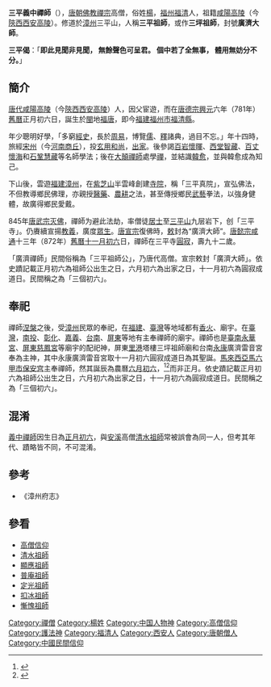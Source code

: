 {{noteTA|G1=melayu}}
{{Min-nan
| title     = 三坪祖師
| img       = 里港塔樓三坪祖師廟三坪祖師.jpg
| caption   = 
| choan-han = 三坪祖師
| han-lo    = <!-- 閩南語漢羅書寫 -->
| choan-lo  = saⁿ-phêng-chó͘-su
}}
'''三平義中禪師'''（{{Bd|781年||872年}}），[[唐朝|唐朝]][[佛教|佛教]][[禪宗|禪宗]]高僧，俗姓[[楊|楊]]，[[福州|福州]][[福清|福清]]人，祖籍[[咸陽|咸陽]][[高陵|高陵]]（今[[陝西|陝西]][[西安|西安]][[高陵|高陵]]）。修道於[[漳州|漳州]]三平山，人稱'''三平祖師'''，或作'''三坪祖師'''，封號'''廣濟大師'''。

'''三平偈'''：「'''即此見聞非見聞， 無餘聲色可呈君。 個中若了全無事， 體用無妨分不分。'''」

==簡介==
[[唐代|唐代]][[咸陽|咸陽]][[高陵|高陵]]（今[[陝西|陝西]][[西安|西安]][[高陵|高陵]]）人，因父宦遊，而在[[唐德宗|唐德宗]][[興元|興元]]六年（781年）[[舊曆|舊曆]]正月初六日，誕生於[[閩|閩]]地[[福唐|福唐]]，即今[[福建|福建]][[福州市|福州市]][[福清縣|福清縣]]。

年少聰明好學，「多窮[[經學|經]][[史學|史]]，長於[[周易|周易]]，博覽[[儒家|儒]]、[[佛教|釋]]諸典，過目不忘。」年十四時，旅經[[宋州|宋州]]（今[[河南|河南]][[商丘|商丘]]），投[[玄用|玄用]][[和尚|和尚]]，[[出家|出家]]。後參謁[[百岩懷暉|百岩懷暉]]、[[西堂智藏|西堂智藏]]、[[百丈懷海|百丈懷海]]和[[石鞏慧藏|石鞏慧藏]]等名師學法；後在[[大顛|大顛]][[禪師|禪師]]處學[[禪|禪]]，並結識[[韓愈|韓愈]]，並與韓愈成為知己。

下山後，雲遊[[福建|福建]][[漳州|漳州]]，在[[紫芝山|紫芝山]]半雲峰創建[[寺院|寺院]]，稱「三平真院」，宣弘佛法，不但教導鄉民佛理，亦親授[[醫藥|醫藥]]、[[農耕|農耕]]之法，甚至傳授鄉民[[武藝|武藝]]拳法，以強身健體，故廣得鄉民愛戴。

845年[[唐武宗灭佛|唐武宗灭佛]]，禪師为避此法劫，率僧徒[[居士|居士]]至[[三平山|三平山]]九层岩下，创「三平寺」。仍賡續宣揚[[教義|教義]]，廣度[[眾生|眾生]]。[[唐宣宗|唐宣宗]]復佛時，[[敕|敕]]封為“廣濟大師”。[[唐懿宗|唐懿宗]][[咸通|咸通]]十三年（872年）[[舊曆|舊曆]][[十一月初六|十一月初六]]日，禪師在三平寺[[圓寂|圓寂]]，壽九十二歲。

「廣濟禪師」民間俗稱為「三平祖師公」，乃唐代高僧。宣宗敕封「廣濟大師」。依史蹟記載正月初六為祖師公出生之日，六月初六為出家之日，十一月初六為圓寂成道日。民間稱之為「三個初六」。

== 奉祀 ==
禪師[[涅槃|涅槃]]之後，受[[漳州|漳州]]民眾的奉祀，在[[福建|福建]]、[[臺灣|臺灣]]等地域都有[[香火|香火]]、廟宇。在[[臺灣|臺灣]]，[[南投縣|南投]]、[[彰化縣|彰化]]、[[嘉義市|嘉義]]、[[台南市|台南]]、[[屏東縣|屏東]]等地有主奉禪師的廟宇。禪師也是[[臺南市|臺南]][[永華宮|永華宮]]、[[屏東慈鳳宮|屏東慈鳳宮]]等廟宇的配祀神，屏東[[里港鄉|里港]]塔樓三坪祖師廟和台南[[永康區|永康]]廣濟雷音宮奉為主神，其中永康廣濟雷音宮取十一月初六圓寂成道日為其聖誕。[[馬來西亞|馬來西亞]][[馬六甲市|馬六甲市]][[馬六甲保安宫|保安宫]]主奉禪師，然其誕辰為農曆[[六月初六|六月初六]]，<ref>{{cite web |url= http://www.angkongkeng.com/templess/944-%E9%A9%AC%E5%85%AD%E7%94%B2%E4%BF%9D%E5%AE%89%E5%AE%AB-melaka-poh-onn-kong.html |title= 马六甲保安宫 (Melaka Poh Onn Kong) |publisher= Chinese Temples and Businesses in Malaysia马来西亚神庙佛堂与企业网 |accessdate= 2015-03-01 |archive-date= 2015-04-02 |archive-url= https://web.archive.org/web/20150402165818/http://www.angkongkeng.com/templess/944-%E9%A9%AC%E5%85%AD%E7%94%B2%E4%BF%9D%E5%AE%89%E5%AE%AB-melaka-poh-onn-kong.html |dead-url= no }}</ref><ref name="sinchew-2014-304918">{{Cite web|url=http://mykampung.sinchew.com.my/node/304918|title=250年古廟穩健邁進‧保安宮今宴慶神誕|publisher=[[星洲日報|星洲日報]]|date=2014-07-07|language=zh|deadurl=yes|archiveurl=https://web.archive.org/web/20150224105413/http://mykampung.sinchew.com.my/node/304918|archivedate=2015-02-24|accessdate=2015-03-01}}</ref>而非正月。依史蹟記載正月初六為祖師公出生之日，六月初六為出家之日，十一月初六為圓寂成道日。民間稱之為「三個初六」。

== 混淆 ==
[[義中禪師|義中禪師]]因生日為[[正月初六|正月初六]]，與[[安溪|安溪]]高僧[[清水祖師|清水祖師]]常被誤會為同一人，但考其年代、蹟略皆不同，不可混淆。

==參考==
{{Reflist}}
*《漳州府志》

==參看==
* [[高僧信仰|高僧信仰]]
* [[清水祖師|清水祖師]]
* [[顯應祖師|顯應祖師]]
* [[普庵祖師|普庵祖師]]
* [[定光祖師|定光祖師]]
* [[扣冰祖師|扣冰祖師]]
* [[慚愧祖師|慚愧祖師]]

{{DEFAULTSORT:Y楊}}
[[Category:禪僧|Category:禪僧]]
[[Category:楊姓|Category:楊姓]]
[[Category:中国人物神|Category:中国人物神]]
[[Category:高僧信仰|Category:高僧信仰]]
[[Category:護法神|Category:護法神]]
[[Category:福清人|Category:福清人]]
[[Category:西安人|Category:西安人]]
[[Category:唐朝僧人|Category:唐朝僧人]]
[[Category:中國民間信仰|Category:中國民間信仰]]